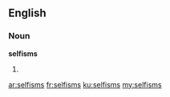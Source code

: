 ==English==

===Noun===
'''selfisms'''

# {{plural of|[[selfism]]}}

[[ar:selfisms]]
[[fr:selfisms]]
[[ku:selfisms]]
[[my:selfisms]]